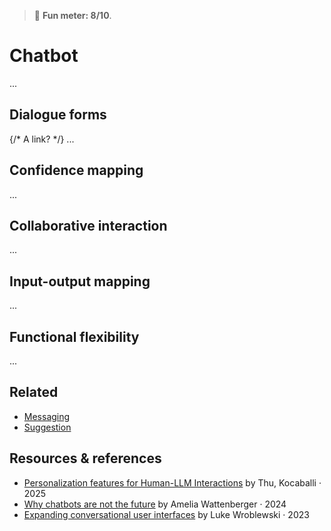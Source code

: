 
<Meta title="Patterns/Chatbot*" />

> 🙂 **Fun meter: 8/10**.

# Chatbot

...

## Dialogue forms
{/* A link? */}
...

## Confidence mapping

...

## Collaborative interaction

...

## Input-output mapping

...

## Functional flexibility

...

## Related


- [Messaging](../?path=/docs/compositions-messaging--docs)
- [Suggestion](../?path=/docs/patterns-suggestion--docs)

## Resources & references

- [Personalization features for Human-LLM Interactions](https://www.arxiv.org/pdf/2503.00681) by Thu, Kocaballi · 2025
- [Why chatbots are not the future](https://wattenberger.com/thoughts/boo-chatbots) by Amelia Wattenberger · 2024
- [Expanding conversational user interfaces](https://www.lukew.com/ff/entry.asp?2018) by Luke Wroblewski · 2023